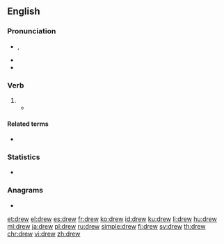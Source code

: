 {{also|Drew}}
==English==
{{wikipedia|dab=drew}}

===Pronunciation===
* {{enPR|dro͞o}}, {{IPA|/druː/|lang=en}}
* {{audio|en-us-drew.ogg|Audio (US)|lang=en}}
* {{rhymes|uː|lang=en}}

===Verb===
{{head|en|verb form}}

# {{en-simple past of|draw}}
#* {{quote-book|year=1913|author=[[w:Robert Barr (writer)|Robert Barr]]
|title=Lord Stranleigh Abroad
|chapter=5|url=http://openlibrary.org/works/OL1796924W
|passage=Mr. Banks’ panama hat was in one hand, while the other '''drew''' a handkerchief across his perspiring brow.}}

====Related terms====
* {{l|en|drawn}}

===Statistics===
* {{rank|fellow|hardly|wind|594|drew|strength|opinion|according}}

===Anagrams===
* {{l|en|DEWR}}

[[et:drew]]
[[el:drew]]
[[es:drew]]
[[fr:drew]]
[[ko:drew]]
[[id:drew]]
[[ku:drew]]
[[li:drew]]
[[hu:drew]]
[[ml:drew]]
[[ja:drew]]
[[pl:drew]]
[[ru:drew]]
[[simple:drew]]
[[fi:drew]]
[[sv:drew]]
[[th:drew]]
[[chr:drew]]
[[vi:drew]]
[[zh:drew]]